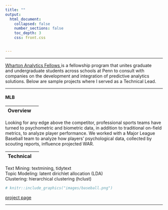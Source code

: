 ```yaml
---
title: ""
output: 
  html_document:
    collapsed: false
    number_sections: false
    toc_depth: 3
    css: front.css


---
```

---

<p><a href = "https://wca.wharton.upenn.edu/students/analytics-fellows/" target = "_blank"> Wharton Analytics Fellows </a>is a fellowship program that unites graduate </br> and undergraduate students across schools at Penn to consult with </br>companies on the development and integration  of predictive analytics</br> solutions. Below are sample projects where I served as a Technical Lead. </p>
---

#### MLB

<div class="row">
<div class="col-sm-6">

|Overview |  |
|:--------|-------:|

Looking for any edge above the competitor, professional sports teams have turned to psychometric and biometric data, in addition to traditional on-field metrics, to analyze player performance. We worked with a Major League Baseball team to analyze how players' psychological data, collected by scouting reports, influence projected WAR.

|Technical |  |
|:--------|-------:|
Text Mining: textmining, tidytext </br>
Topic Modeling: latent dirichlet allocation (LDA) </br>
Clustering: hierarchical clustering (hclust)

</div>
<div class="col-sm-6">
```r
# knitr::include_graphics("images/baseball.png")
```
</div>
</div>

<div class="row">
<div class="col-sm-6">

<a href = "https://katjanewilson.github.io/WhartonAnalytics-MLB/" target = "_blank"> project page </a>

  <a href="https://github.com/katjanewilson/WhartonAnalytics-MLB" target = "_blank"><i class="fa fa-github" aria-hidden="true"></i></a>
</div>
<div class="col-sm-6">
</div>
</div>

---
